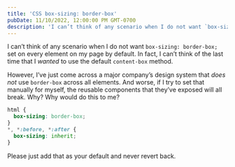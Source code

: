```yaml
---
title: 'CSS box-sizing: border-box'
pubDate: 11/10/2022, 12:00:00 PM GMT-0700
description: 'I can’t think of any scenario when I do not want `box-sizing: border-box;` set on every element on my page by default. In fact, I can’t think of the last time that I wanted to use the default `content-box` method. However, I’ve just come across a major company’s design system that does not use `border-box` across all elements.'
---
```


I can’t think of any scenario when I do not want `box-sizing: border-box;` set on every element on my page by default. In fact, I can’t think of the last time that I _wanted_ to use the default `content-box` method.

However, I’ve just come across a major company’s design system that _does not_ use `border-box` across all elements. And worse, if I try to set that manually for myself, the reusable components that they’ve exposed will all break. Why? Why would do this to me?

```css
html {
  box-sizing: border-box;
}
*, *:before, *:after {
  box-sizing: inherit;
}
```

Please just add that as your default and never revert back.
